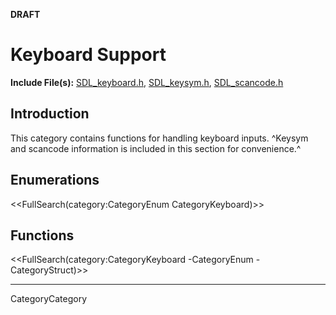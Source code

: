 <!-- #master-page:CategoryTemplate -->
<!-- #master-date:Unknown-Date -->
<!-- format wiki -->
<!-- language en -->
'''DRAFT'''

= Keyboard Support =

'''Include File(s):'''  [http://hg.libsdl.org/SDL/file/tip/include/SDL_keyboard.h SDL_keyboard.h], [http://hg.libsdl.org/SDL/file/tip/include/SDL_keysym.h SDL_keysym.h], [http://hg.libsdl.org/SDL/file/tip/include/SDL_scancode.h SDL_scancode.h]



== Introduction ==

This category contains functions for handling keyboard inputs.  ^Keysym and scancode information is included in this section for convenience.^

== Enumerations ==

<<FullSearch(category:CategoryEnum CategoryKeyboard)>>

== Functions ==

<<FullSearch(category:CategoryKeyboard -CategoryEnum -CategoryStruct)>>

----
CategoryCategory
